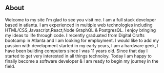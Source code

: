 ## About

Welcome to my site I'm glad to see you visit me. I am a full stack developer based in atlanta. I am experienced
in multiple web technologies including HTML/CSS,Javascript,React,Node GraphQL & PostgresQL. I enjoy bringing my ideas to life through code. I recently graduated from Digital Crafts bootcamp
in Atlanta and I am looking for employment. I would like to add my passion with development started in my early years, I am a
hardware geek, I have been building computers since I was 11 years old. Since that day I started to get very interested
in all things technoloy. Today I am happy to finally become a software developer & I am ready to begin my journey in the field.
